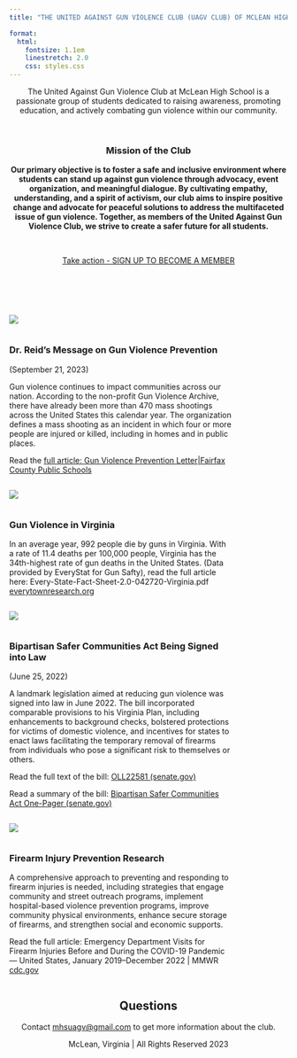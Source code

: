 ```yaml
---
title: "THE UNITED AGAINST GUN VIOLENCE CLUB (UAGV CLUB) OF MCLEAN HIGH SCHOOL"

format:
  html: 
    fontsize: 1.1em
    linestretch: 2.0
    css: styles.css
---
```


<center>The United Against Gun Violence Club at McLean High School is a passionate group of students dedicated to raising awareness, promoting education, and actively combating gun violence within our community.</center>

<center>

<p> </p>

### Mission of the Club

**Our primary objective is to foster a safe and inclusive environment where students can stand up against gun violence through advocacy, event organization, and meaningful dialogue. By cultivating empathy, understanding, and a spirit of activism, our club aims to inspire positive change and advocate for peaceful solutions to address the multifaceted issue of gun violence. Together, as members of the United Against Gun Violence Club, we strive to create a safer future for all students.**

</center>

<p> </p>

<center>[Take action - SIGN UP TO BECOME A MEMBER](https://docs.google.com/forms/d/1hyCbeNRCNNCrosXSqtiwSRDveF5lPKic5pXcxUGMpZg/edit?pli=1)</center>

<p> </p>

<p> </p>

::: {.column width="15%"}
![](imgs/dr_reid.png)
:::

::: {.column width="1%"}
:::

::: {.column width="80%"}
### Dr. Reid's Message on Gun Violence Prevention

(September 21, 2023)

Gun violence continues to impact communities across our nation. According to the non-profit Gun Violence Archive, there have already been more than 470 mass shootings across the United States this calendar year. The organization defines a mass shooting as an incident in which four or more people are injured or killed, including in homes and in public places.

Read the [full article: Gun Violence Prevention Letter\|Fairfax County Public Schools](https://www.fcps.edu/news/gun-violence-prevention-letter)
:::

::: {.column width="15%"}
![](imgs/virginia.jpg)
:::

::: {.column width="1%"}
:::

::: {.column width="80%"}
### Gun Violence in Virginia

In an average year, 992 people die by guns in Virginia. With a rate of 11.4 deaths per 100,000 people, Virginia has the 34th-highest rate of gun deaths in the United States. (Data provided by EveryStat for Gun Safty), read the full article here: Every-State-Fact-Sheet-2.0-042720-Virginia.pdf [everytownresearch.org](https://maps.everytownresearch.org/wp-content/uploads/2020/04/Every-State-Fact-Sheet-2.0-042720-Virginia.pdf)
:::

::: {.column width="15%"}
![](imgs/law.png)
:::

::: {.column width="1%"}
:::

::: {.column width="80%"}
### Bipartisan Safer Communities Act Being Signed into Law

(June 25, 2022)

A landmark legislation aimed at reducing gun violence was signed into law in June 2022. The bill incorporated comparable provisions to his Virginia Plan, including enhancements to background checks, bolstered protections for victims of domestic violence, and incentives for states to enact laws facilitating the temporary removal of firearms from individuals who pose a significant risk to themselves or others.

Read the full text of the bill: [OLL22581 (senate.gov)](https://www.kaine.senate.gov/imo/media/doc/bipartisan_safer_communities_act_bill_text.pdf)

Read a summary of the bill: [Bipartisan Safer Communities Act One-Pager (senate.gov)](https://www.kaine.senate.gov/imo/media/doc/bipartisan_safer_communities_act_summary.pdf)
:::

::: {.column width="15%"}
![](imgs/med.png)
:::

::: {.column width="1%"}
:::

::: {.column width="80%"}
### Firearm Injury Prevention Research

A comprehensive approach to preventing and responding to firearm injuries is needed, including strategies that engage community and street outreach programs, implement hospital-based violence prevention programs, improve community physical environments, enhance secure storage of firearms, and strengthen social and economic supports.

Read the full article: Emergency Department Visits for Firearm Injuries Before and During the COVID-19 Pandemic --- United States, January 2019--December 2022 \| MMWR [cdc.gov](https://www.cdc.gov/mmwr/volumes/72/wr/mm7213a2.htm)
:::

<center>

## Questions

Contact [mhsuagv\@gmail.com](mailto:mhsuagv@gmail.com) to get more information about the club.

McLean, Virginia \| All Rights Reserved 2023

</center>


